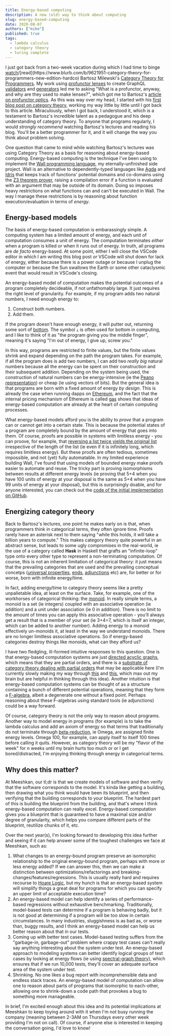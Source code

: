 ```yaml
---
title: Energy-based computing
description: A new (old) way to think about computing
slug: energy-based-computing
date: 2020-08-07
authors: ["mike"]
published: true
tags:
  - lambda calculus
  - category theory
  - turing complete
---
```


I just got back from a two-week vacation during which I had time to binge [watch](https://www.youtube.com/watch?v=I8LbkfSSR58&list=PLbgaMIhjbmEnaH_LTkxLI7FMa2HsnawM_)/[read](https://www.blurb.com/b/9621951-category-theory-for-programmers-new-edition-hardco) Bartosz Milewski's [Category Theory for Programmers](https://bartoszmilewski.com/2014/10/28/category-theory-for-programmers-the-preface/).  My work using [profunctor lenses](https://github.com/purescript-contrib/purescript-profunctor-lenses) to create GraphQL [validators](https://github.com/meeshkan/purescript-graphql-validator) and [generators](https://github.com/meeshkan/purescript-graphql-gen) led me to asking "What is a profunctor, anyway, and why are they used to make lenses?", which got me to Bartosz's [article on profunctor optics](https://bartoszmilewski.com/2017/07/07/profunctor-optics-the-categorical-view/).  As this was way over my head, I started with his [first blog post on category theory](https://bartoszmilewski.com/2014/11/04/category-the-essence-of-composition/), working my way little by little until I got back to this article.  Miraculously, when I got back, I understood it, which is a testament to Bartosz's incredible talent as a pedagogue and his deep understanding of category theory.  To anyone that programs regularly, I would _strongly recommend_ watching Bartosz's lectures and reading his blog.  You'll be a better programmer for it, and it will change the way you think about problem solving.

One question that came to mind while watching Bartosz's lectures was using Category Theory as a basis for reasoning about energy-based computing.  Energy-based computing is the technique I've been using to implement the [Wall programming language](https://wall-lang.netlify.app/), my eternally-unfinished side project.  Wall is an alternative to dependently-typed languages like [Agda](https://wiki.portal.chalmers.se/agda/pmwiki.php) and [Idris](https://www.idris-lang.org/) that keeps track of functions' potential domains and co-domains using the [Z3 theorem prover](https://github.com/Z3Prover/z3), raising a compilation error if a function is evaluated with an argument that may be outside of its domain.  Doing so imposes heavy restrictions on what functions can and can't be executed in Wall.  The way I manage these restrictions is by reasoning about function execution/evaluation in terms of _energy_.

## Energy-based models

The basis of energy-based computation is embarassingly simple.  A computing system has a limited amount of energy, and each unit of computation consumes a unit of energy.  The computation terminates _either_ when a program is killed _or_ when it runs out of energy.  In truth, all programs are _de facto_ energy-based.  At some point, either I will close the VSCode editor in which I am writing this blog post _or_ VSCode will shut down for lack of energy, either because there is a power outage or because I unplug the computer or because the Sun swallows the Earth or some other cataclysmic event that would result in VSCode's closing.

An energy-based model of computation makes the potential outcomes of a program completely decideable, if not unfathomably large.  It just requires the right level of granularity.  For example, if my program adds two natural numbers, I need enough energy to:

1. Construct both numbers.
2. Add them.

If the program doesn't have enough energy, it will putter out, returning some sort of [bottom](https://en.wikipedia.org/wiki/Bottom_type).  The symbol `⊥` is often used for bottom in computing, and I like to think of it as "the program giving you the middle finger", meaning it's saying "I'm out of energy, I give up, screw you."

In this way, programs are restricted to finite values, but the finite values shrink and expand depending on the path the program takes.  For example, if all the program does is add two numbers, I can add two _really big_ natural numbers because all the energy can be spent on their construction and their subsequent addition.  Depending on the system being used, the construction of natural numbers can be energy-intensive (ie the [Peano representation](https://en.wikipedia.org/wiki/Peano_axioms)) or cheap (ie using vectors of bits).  But the general idea is that programs are born with a fixed amount of energy _by design_.  This is already the case when running dapps on [Ethereum](https://ethereum.org/en/), and the fact that the internal pricing mechanism of Ethereum is called [gas](https://www.investopedia.com/terms/g/gas-ethereum.asp) shows that ideas of energy-based computation are already at the heart of certain computing processes.

What energy-based models afford you is the ability to _prove_ that a program can or cannot get into a certain state.  This is because the potential states of a program are completely bound by the amount of energy that goes into them.  Of course, proofs are possible in systems with limitless energy - you can proove, for example, that [reversing a list twice yields the original list](https://softwarefoundations.cis.upenn.edu/current/lf-current/Lists.html) irrespective of the length of the list (ie even if it is infinitely long, which requires limitless energy).  But these proofs are often tedious, sometimes impossible, and not (yet) fully automatable.  In my limited experience building Wall, I've found that using models of bounded energy make proofs easier to automate and reuse.  The tricky part is proving isomorphisms between results at different energy levels (ie proving that 5+4 when you have 100 units of energy at your disposal is the same as 5+4 when you have 99 units of energy at your disposal), but this is surprisingly doable, and for anyone interested, you can check out the [code of the initial implementation on GitHub](https://github.com/mikesol/wall/tree/wall).

## Energizing category theory

Back to Bartosz's lectures, one point he makes early on is that, when programmers think in categorical terms, they often ignore time.  Proofs rarely have an asterisk next to them saying "while this holds, it will take a billion years to compute."  This makes category theory quite powerful in an abstract sense, but leads to some ugly compromises in the real-world, ie the use of a category called **Hask** in Haskell that grafts an "infinite-loop" type onto every other type to represent a non-terminating computation.  Of course, this is not an inherent limitation of categorical theory: it just means that the prevailing categories that are used and the prevailing conceptual concetps ([universal properties](https://en.wikipedia.org/wiki/Universal_property), [ends](https://en.wikipedia.org/wiki/End_(category_theory)), [adjunctions](https://en.wikipedia.org/wiki/Adjoint_functors) etc) are, for better or for worse, born with infinite energy/time.

In fact, adding energy/time to category theory seems like a pretty unpalletable idea, at least on the surface.  Take, for example, one of the workhorses of categorical thinking: the [monoid](https://en.wikipedia.org/wiki/Monoid_(category_theory)).  In really simple terms, a monoid is a set (ie integers) coupled with an associative operation (ie addition) and a unit under association (ie 0 in addition).  There is no limit to the amount of times you can apply this associative operation - you'll always get a result that is a member of your set (ie 3+4=7, which is itself an integer, which can be added to another number).  Adding energy to a monoid effectively un-monoids it, at least in the way we understand monoids.  There are no longer limitless associative operations.  So if energy-based categories destroy things like monoids, what can they afford us?

I have two fledgling, ill-formed intuitive responses to this question.  One is that energy-based computation systems are just [directed acyclic graphs](https://en.wikipedia.org/wiki/Directed_acyclic_graph), which means that they are partial orders, and there is a [substrate of category theory dealing with partial orders](https://en.wikipedia.org/wiki/Order_theory#Category_theory) that may be applicable here (I'm currently slowly making my way through [this](https://link.springer.com/chapter/10.1007/BFb0026983) and [this](https://link.springer.com/chapter/10.1007/978-3-642-38164-5_4), which max out my brain but are helpful in thinking through this idea).  Another intuition is that energy-based computation systems can be thought of as a structure containing a bunch of different potential operations, meaning that they form a [F-algebra](https://en.wikipedia.org/wiki/F-algebra), albeit a degenerate one without a fixed point.  Perhaps reasoning about these F-algebras using standard tools (ie adjunctions) could be a way forward.

Of course, category theory is not the only way to reason about programs.  Another way to model energy in programs (for example) is to take the lambda calculus and add an axiom of energy so that terms that traditionally do not terminate through [beta-reduction](https://en.wikipedia.org/wiki/Lambda_calculus#.CE.B2-reduction), ie Omega, are assigned finite energy levels.  Omega 100, for example, can apply itself to itself 100 times before calling it quits.  However, as category theory will be my "flavor of the week" for _n_ weeks until my brain hurts too much or or I get bored/distracted, I'm enjoying thinking through energy in categorical terms.

## Why does this matter?

At Meeshkan, our tl;dr is that we create models of software and then verify that the software corresponds to the model.  It's kinda like getting a building, then drawing what you think would have been its blueprint, and then verifying that the building corresponds to your blueprint.  The hardest part of this is building the blueprint from the building, and that's where I think energy-based computation can really excel.  Energy-based computation gives you a blueprint that is guaranteed to have a maximal size and/or degree of granularity, which helps you compare different parts of the blueprint, reutilize chunks of it, etc.

Over the next year(s), I'm looking forward to developing this idea further and seeing if it can help answer some of the toughest challenges we face at Meeshkan, such as:

1. What changes to an energy-bound program preserve an isomorphic relationship to the original energy-bound program, perhaps with more or less energy added?  If we can answer this, then we can make a distinction between optimizations/refactorings and breaking-changes/features/regressions.  This is usually really hard and requires recourse to [Hoare Logic](https://en.wikipedia.org/wiki/Hoare_logic), but my hunch is that an energy-based system will simplify things a great deal for programs for which you can specify an upper limit of acceptable execution time?
1. An energy-based model can help identify a series of performance-based regressions without exhaustive benchmarking.  Traditionally, model-based tests can determine if a program is behaving badly, but it is not good at determining if a program will be too slow in certain circumstances.  In many industries, sluggishness is as bad as, or worse than, buggy results, and I think an energy-based model can help us better reason about that in our tests.
1. Coming up with better test cases.  Model-based testing suffers from the "garbage-in, garbage-out" problem where crappy test cases can't really say anything interesting about the system under test.  An energy-based approach to modeling systems can better identify logical groups of test cases by looking at energy flows (ie using [spectral-graph theory](https://en.wikipedia.org/wiki/Spectral_graph_theory)), which ensures that if we run 10,000 tests, they'll cover an adequate surface area of the system under test.
1. Shrinking.  No one likes a bug report with incomprehensible data and endless stack traces.  An energy-based model of computation can allow one to reason about parts of programs that isomorphic to each-other, allowing one to shrink-down a code path that provokes a bug to something more manageable.

In brief, I'm excited enough about this idea and its potential implications at Meeshkan to keep toying around with it when I'm not busy running the company (meaning between 2-3AM on Thursdays every other week providing I'm not on call).  Of course, if anyone else is interested in keeping the conversation going, I'd love to know!